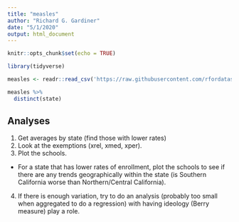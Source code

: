 ```yaml
---
title: "measles"
author: "Richard G. Gardiner"
date: "5/1/2020"
output: html_document
---
```


```r
knitr::opts_chunk$set(echo = TRUE)
```


```r
library(tidyverse)

measles <- readr::read_csv('https://raw.githubusercontent.com/rfordatascience/tidytuesday/master/data/2020/2020-02-25/measles.csv')
```

```r
measles %>%
  distinct(state)
```


## Analyses

1. Get averages by state (find those with lower rates)
2. Look at the exemptions (xrel, xmed, xper). 
3. Plot the schools. 
  - For a state that has lower rates of enrollment, plot the schools to see if there are any trends geographically within the state (is Southern California worse than Northern/Central California).
4. If there is enough variation, try to do an analysis (probably too small when aggregated to do a regression) with having ideology (Berry measure) play a role. 

